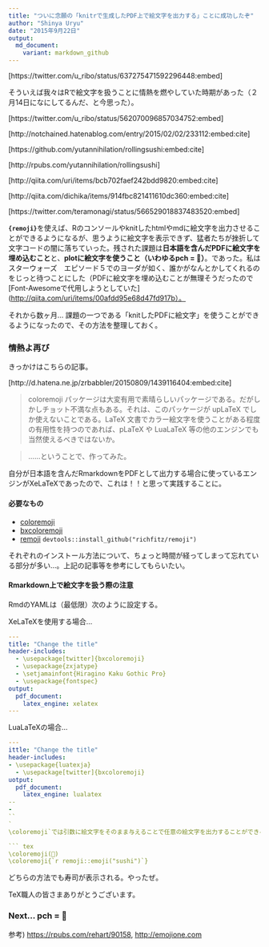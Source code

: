 ```yaml
---
title: "ついに念願の「knitrで生成したPDF上で絵文字を出力する」ことに成功したぞ"
author: "Shinya Uryu"
date: "2015年9月22日"
output: 
  md_document:
    variant: markdown_github
---
```


[https://twitter.com/u_ribo/status/637275471592296448:embed]



そういえば我々はRで絵文字を扱うことに情熱を燃やしていた時期があった（２月14日になにしてるんだ、と今思った）。



[https://twitter.com/u_ribo/status/562070096857034752:embed]





[http://notchained.hatenablog.com/entry/2015/02/02/233112:embed:cite]





[https://github.com/yutannihilation/rollingsushi:embed:cite]



[http://rpubs.com/yutannihilation/rollingsushi]





[http://qiita.com/uri/items/bcb702faef242bdd9820:embed:cite]





[http://qiita.com/dichika/items/914fbc821411610dc360:embed:cite]





[https://twitter.com/teramonagi/status/566529018837483520:embed]



**`{remoji}`**を使えば、Rのコンソールやknitしたhtmlやmdに絵文字を出力させることができるようになるが、思うように絵文字を表示できず、猛者たちが挫折して文字コードの闇に落ちていった。残された課題は**日本語を含んだPDFに絵文字を埋め込むこと**と、**plotに絵文字を使うこと（いわゆるpch = 🍣）**。であった。私はスターウォーズ　エピソード５でのヨーダが如く、誰かがなんとかしてくれるのをじっと待つことにした（PDFに絵文字を埋め込むことが無理そうだったので[Font-Awesomeで代用しようとしていた]([http://qiita.com/uri/items/00afdd95e68d47fd917b）。](http://qiita.com/uri/items/00afdd95e68d47fd917b）。)

それから数ヶ月... <span class="hlt_bf">課題の一つである「knitしたPDFに絵文字」を使うことができるようになった</span>ので、その方法を整理しておく。

### 情熱よ再び

きっかけはこちらの記事。


[http://d.hatena.ne.jp/zrbabbler/20150809/1439116404:embed:cite]


> coloremoji パッケージは大変有用で素晴らしいパッケージである。だがしかしチョット不満な点もある。それは、このパッケージが upLaTeX でしか使えないことである。LaTeX 文書でカラー絵文字を使うことがある程度の有用性を持つのであれば、pLaTeX や LuaLaTeX 等の他のエンジンでも当然使えるべきではないか。

> ……ということで、作ってみた。

自分が日本語を含んだRmarkdownをPDFとして出力する場合に使っているエンジンがXeLaTeXであったので、これは！！と思って実践することに。

#### 必要なもの

-   [coloremoji](https://github.com/doraTeX/coloremoji)
-   [bxcoloremoji](https://gist.github.com/zr-tex8r/cc552c282a9050d575bc)
-   [remoji](https://github.com/richfitz/remoji) `devtools::install_github("richfitz/remoji")`

<span class="hlt_bf">それぞれのインストール方法について、ちょっと時間が経ってしまって忘れている部分が多い...</span>。上記の記事等を参考にしてもらいたい。

#### Rmarkdown上で絵文字を扱う際の注意

RmdのYAMLは（最低限）次のように設定する。

XeLaTeXを使用する場合...

``` yaml
---
title: "Change the title"
header-includes:
  - \usepackage[twitter]{bxcoloremoji}
  - \usepackage{zxjatype}
  - \setjamainfont{Hiragino Kaku Gothic Pro}
  - \usepackage{fontspec}
output:
  pdf_document:
    latex_engine: xelatex
---
```

LuaLaTeXの場合...

 ```yaml
---
ittle: "Change the title"
 header-includes:
 - \usepackage{luatexja}
   - \usepackage[twitter]{bxcoloremoji}
uotput:
   pdf_document: 
     latex_engine: lualatex
--
-
``
`
\coloremoji`では引数に絵文字をそのまま与えることで任意の絵文字を出力することができるが、Rmdでの場合は`remoji::emoji`を利用することもできる。その際は`\coloremoji`に与える引数にインラインコードとして`remoji::emoji`で絵文字用の文字コードを渡す。

``` tex
\coloremoji(🍣)
\coloremoji{`r remoji::emoji("sushi")`}
```

どちらの方法でも寿司が表示される。やったぜ。

TeX職人の皆さまありがとうございます。

### Next... pch = 🍣

参考) <https://rpubs.com/rehart/90158>, <http://emojione.com>

